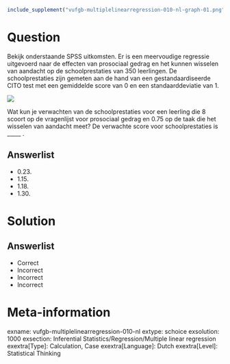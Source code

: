 ```r
include_supplement("vufgb-multiplelinearregression-010-nl-graph-01.png", recursive = TRUE)
```
Question
========
  
Bekijk onderstaande SPSS uitkomsten. Er is een meervoudige regressie uitgevoerd naar de effecten van prosociaal gedrag en het kunnen wisselen van aandacht op de schoolprestaties van 350 leerlingen. De schoolprestaties zijn gemeten aan de hand van een gestandaardiseerde CITO test met een gemiddelde score van 0 en een standaarddeviatie van 1. 

![](vufgb-multiplelinearregression-010-nl-graph-01.png) 

Wat kun je verwachten van de schoolprestaties voor een leerling die 8 scoort op de vragenlijst voor prosociaal gedrag en 0.75 op de taak die het wisselen van aandacht meet? De verwachte score voor schoolprestaties is _____ .
  
Answerlist
----------
* 0.23. 
* 1.15.
* 1.18.
* 1.30.

Solution
========

Answerlist
----------
* Correct
* Incorrect
* Incorrect
* Incorrect

Meta-information
================
exname: vufgb-multiplelinearregression-010-nl
extype: schoice
exsolution: 1000
exsection: Inferential Statistics/Regression/Multiple linear regression
exextra[Type]: Calculation, Case
exextra[Language]: Dutch
exextra[Level]: Statistical Thinking
